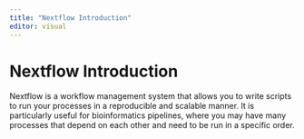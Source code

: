 ```yaml
---
title: "Nextflow Introduction"
editor: visual
---
```


# Nextflow Introduction {.unnumbered}

Nextflow is a workflow management system that allows you to write scripts to run your processes in a reproducible and scalable manner. It is particularly useful for bioinformatics pipelines, where you may have many processes that depend on each other and need to be run in a specific order.
